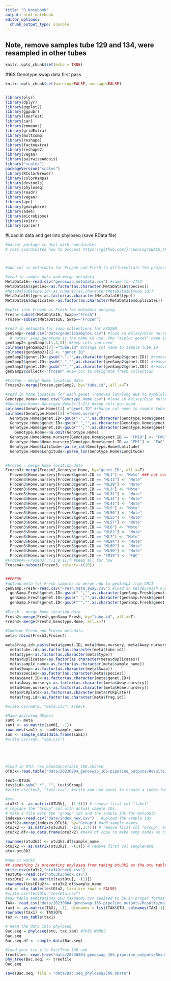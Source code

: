```yaml
---
title: "R Notebook"
output: html_notebook
editor_options: 
  chunk_output_type: console
---
```

## Note, remove samples tube 129 and 134, were resampled in other tubes

```r
knitr::opts_chunk$set(echo = TRUE)
```
#16S Genotype swap data first pass

```r
knitr::opts_chunk$set(warning=FALSE, message=FALSE)


library(plyr) 
library(dplyr)
library(ggplot2)
library(ggpubr)
library(lmerTest)
library(car)
library(emmeans)
library(gridExtra)
library(multcomp)
library(reshape)
library(factoextra)
library(reshape2)
library(vegan) 
library(pairwiseAdonis)
library("scales")
packageVersion("scales")
library(RColorBrewer)
library(colorRamps)
library(devtools)
library(phyloseq)
library(readr)
library(vegan)
library(ape)
library(geosphere)
library(ade4)
library(microbiome)  
library(knitr)
library(parzer)

```

#Load in data and get into phyloseq (save RData file)
```r

#parzer package to deal with coordinates
# ross coordinates how to process https://github.com/jrcunning/CBASS_FL_Acer/blob/main/data/genotype_metadata_raw.csv



#add col in metatdata for Frozen and Fresh to differentiate the projects. 

#read in sample data and merge metadata
MetaData16<-read.csv("genoswap_metadata.csv") #same for ITS2
MetaData16$species<-as.factor(as.character(MetaData16$species))
#MetaData16$tube.id<-as.numeric(as.character(MetaData16$tube.id))
MetaData16$type<-as.factor(as.character(MetaData16$type))
MetaData16$duplicates<-as.factor(as.character(MetaData16$duplicates))

#split into Frozen vs Fresh for metadata merging
Fresh<-subset(MetaData16, Swap=="Fresh")
Frozen<-subset(MetaData16, Swap=="Frozen")

#read in metadata for samp collections for FROZEN
genSamp<-read.csv("data/geneticSamples.csv") #load in Kelsey/Rish nursery data
  # notes: swap.genotype is the name to use. the "ziploc genet" name is either bag UM collected in or   the changed name a specific nursery calls the genotype. Swap.geno is the name to use here. Rich      confirmed all cols to the right of 'notes' unneeded
genSamp2<-genSamp[c(1,4,5)] #keep cols you need
colnames(genSamp2)[3] ="tube.id" #change col name to sample tube ID
colnames(genSamp2)[2] <- "genet.ID"
genSamp2$genet.ID<-gsub("-","",as.character(genSamp2$genet.ID)) #remove all "-", " ", "'"
genSamp2$genet.ID<-gsub(" ","",as.character(genSamp2$genet.ID)) #remove all "-", " ", "'"
genSamp2$genet.ID<-gsub("'","",as.character(genSamp2$genet.ID)) #remove all "-", " ", "'"
genSamp2$collect<-"frozen" #new col to designate fresh collection

#Frozen - merge home location data
Frozen2<-merge(Frozen,genSamp2, by="tube.id", all.x=T) 

#read in home location for each genet (removed lat/long due to symblols)
Genotype.Home<-read.csv("Genotype.Home.csv") #load in Kelsey/Rish nursery data
#Genotype.Home<-Genotype.Home[c(1:2)] #keep cols you need
colnames(Genotype.Home)[1] ="genet.ID" #change col name to sample tube ID
colnames(Genotype.Home)[2] ="Home.nursery"
  Genotype.Home$genet.ID<-gsub("-","",as.character(Genotype.Home$genet.ID)) #remove all "-", " ", "'"
  Genotype.Home$genet.ID<-gsub(" ","",as.character(Genotype.Home$genet.ID)) #remove all "-", " ", "'"
  Genotype.Home$genet.ID<-gsub("'","",as.character(Genotype.Home$genet.ID)) #remove all "-", " ", "'"
    Genotype.Home<-na.omit(Genotype.Home)
  Genotype.Home$Home.nursery[Genotype.Home$genet.ID == "FM19"] <- "FWC" #these was coded incorectly in the meta sent to you
  Genotype.Home$Home.nursery[Genotype.Home$genet.ID == "FM1"] <- "FWC"
  Genotype.Home$Latitude<-parse_lat(Genotype.Home$Latitude)
  Genotype.Home$Longitude<-parse_lon(Genotype.Home$Longitude)

  
#Frozen - merge home location data
Frozen3<-merge(Frozen2,Genotype.Home, by="genet.ID", all.x=T) 
  Frozen3$Home.nursery[Frozen3$genet.ID == "ML1"] <- "Mote" ### not coded in meta provided to you
  Frozen3$Home.nursery[Frozen3$genet.ID == "ML13"] <- "Mote"
  Frozen3$Home.nursery[Frozen3$genet.ID == "ML29"] <- "Mote"
  Frozen3$Home.nursery[Frozen3$genet.ID == "ML3"] <- "Mote"
  Frozen3$Home.nursery[Frozen3$genet.ID == "ML31"] <- "Mote"
  Frozen3$Home.nursery[Frozen3$genet.ID == "ML34"] <- "Mote"
  Frozen3$Home.nursery[Frozen3$genet.ID == "ML41"] <- "Mote"
  Frozen3$Home.nursery[Frozen3$genet.ID == "ML5"] <- "Mote"
  Frozen3$Home.nursery[Frozen3$genet.ID == "ML50"] <- "Mote"
  Frozen3$Home.nursery[Frozen3$genet.ID == "ML55"] <- "Mote"
  Frozen3$Home.nursery[Frozen3$genet.ID == "ML57"] <- "Mote"
  Frozen3$Home.nursery[Frozen3$genet.ID == "ML6"] <- "Mote"
  Frozen3$Home.nursery[Frozen3$genet.ID == "ML62"] <- "Mote"
  Frozen3$Home.nursery[Frozen3$genet.ID == "ML7"] <- "Mote"
  Frozen3$Home.nursery[Frozen3$genet.ID == "ML84"] <- "Mote"
  Frozen3$Home.nursery[Frozen3$genet.ID == "ML89"] <- "Mote"
  Frozen3$Home.nursery[Frozen3$genet.ID == "ML90"] <- "Mote"
  Frozen3$Home.nursery[Frozen3$genet.ID == "FM19"] <- "FWC"
#Frozen4<-Frozen3[,c(1:9,11)] #keep all for now
Frozen4<-subset(Frozen3, select=-c(10))


##FRESH
#upload meta for Fresh samples to merge add to genSamp3 from CRII
genSamp.Fresh<-read.csv("Fresh.meta.away.csv") #load in Kelsey/Rish nursery data
  genSamp.Fresh$genet.ID<-gsub("-","",as.character(genSamp.Fresh$genet.ID)) #remove all "-", " ", "'"
  genSamp.Fresh$genet.ID<-gsub(" ","",as.character(genSamp.Fresh$genet.ID)) #remove all "-", " ", "'"
  genSamp.Fresh$genet.ID<-gsub("'","",as.character(genSamp.Fresh$genet.ID)) #remove all "-", " ", "'"
  
#Fresh - merge home location data
Fresh2<-merge(Fresh,genSamp.Fresh, by="tube.id", all.x=T) 
Fresh3<-merge(Fresh2,Genotype.Home, all.x=T) 
  
#Combine Fresh and Frozen metadata
meta<-rbind(Fresh3,Frozen4)

meta$frag.id<-paste(meta$genet.ID, meta$Home.nursery, meta$Away.nursery, meta$Swap)
  meta$tube.id<-as.factor(as.character(meta$tube.id))
  meta$type<-as.factor(as.character(meta$type))
  meta$duplicates<-as.factor(as.character(meta$duplicates))
  meta$sample_name<-as.factor(as.character(meta$sample_name))
  meta$Swap<-as.factor(as.character(meta$Swap))
  meta$species<-as.factor(as.character(meta$species))
  meta$genet.ID<-as.factor(as.character(meta$genet.ID))
  meta$Away.nursery<-as.factor(as.character(meta$Away.nursery))
  meta$Home.nursery<-as.factor(as.character(meta$Home.nursery))
  meta$PCRplate<-as.factor(as.character(meta$PCRplate))
  meta$frag.id<-as.factor(as.character(meta$frag.id))

#write.csv(meta, "meta.csv") #check 

#Make phyloseq Object
sam0 <- meta
sam1 <- as.matrix(sam0[, -1])
rownames(sam1) <- sam0$sample_name
sam <- sample_data(data.frame(sam1))
#write.csv(sam, "sam.csv")





#load in OTU: raw_abundanceTable_100.shared
OTU3k<-read.table("data/20230804_genoswap_16S-pipeline_outputs/Results/main/details/abundance_table_100.shared.txt", sep='', header=T)

test<-OTU3k
test$id<-sub("_*", "", test$Group)
#write.csv(test, "test.csv") #write and use excel to create a index for group. figure out how to do this for real. 

#otu
otu3k1 <- as.matrix(OTU3k[, -(1:3)]) # remove first col "label"
# replace the "Group" col with actual sample IDs.
# make a file with the "group" ids and the sample ids for metadata
indexes<-read.csv("data/index_new.csv")   #upload the sample ids
otu3k2<-merge(indexes,OTU3k, by="Group") #add sample names
otu3k2 <- as.matrix(otu3k2[, -c(1,3:4)]) # remove first col "Group", and label and num OTU
otu3k2.df<-as.data.frame(otu3k2) #make df copy to make samp names as row names in matrix

rownames(otu3k2) <- otu3k2.df$sample_name
otu3k2 <- as.matrix(otu3k2[, -(1)]) # remove first col samplename
otu<-otu3k2

#now it works
## something is preventing phyloseq from taking otu3k2 as the otu table. but if you save and then reupload it works. 
write.csv(otu3k2,"otu3k2check.csv")
testOtu<-read.csv("otu3k2check.csv")
testOtu2 <- as.matrix(testOtu[, -(1)]) 
rownames(testOtu2)<- otu3k2.df$sample_name
otu <- otu_table(testOtu2, taxa_are_rows = FALSE)
#write.csv(testOtu,"testOtu.csv")
#tax table annotations_100_taxonomy.csv (edited to be in proper format with proper col names in excel (remove ";"))
TAX<- read.csv("data/20230804_genoswap_16S-pipeline_outputs/Results/main/details/annotations_100.taxonomy.csv", colClasses = "character") 
tax1 <- as.matrix(TAX[, -1], dimnames = list(TAX$OTU, colnames(TAX[-1])))
rownames(tax1) <- TAX$OTU
tax <- tax_table(tax1)

# Read the data into phyloseq
Bac.seq = phyloseq(otu, tax,sam) #THIS WORKS
Bac.seq
Bac.seq.df <- sample_data(Bac.seq)

#load your tre file FastTree_100.nwk
treefile<- read.tree("data/20230804_genoswap_16S-pipeline_outputs/Results/postprocessing/unifrac/FastTree_100.nwk")
phy_tree(Bac.seq) <- treefile
Bac.seq

save(Bac.seq, file = "data/Bac.seq_phyloseq2500.RData")
```
